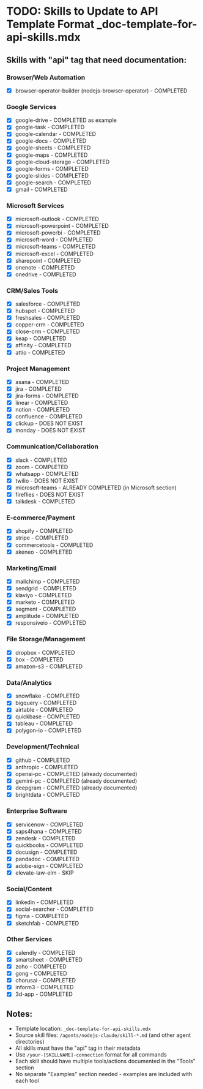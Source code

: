 # TODO: Skills to Update to API Template Format _doc-template-for-api-skills.mdx

## Skills with "api" tag that need documentation:

### Browser/Web Automation
- [x] browser-operator-builder (nodejs-browser-operator) - COMPLETED

### Google Services
- [x] google-drive - COMPLETED as example
- [x] google-task - COMPLETED
- [x] google-calendar - COMPLETED
- [x] google-docs - COMPLETED
- [x] google-sheets - COMPLETED
- [x] google-maps - COMPLETED
- [x] google-cloud-storage - COMPLETED
- [x] google-forms - COMPLETED
- [x] google-slides - COMPLETED
- [x] google-search - COMPLETED
- [x] gmail - COMPLETED

### Microsoft Services
- [x] microsoft-outlook - COMPLETED
- [x] microsoft-powerpoint - COMPLETED
- [x] microsoft-powerbi - COMPLETED
- [x] microsoft-word - COMPLETED
- [x] microsoft-teams - COMPLETED
- [x] microsoft-excel - COMPLETED
- [x] sharepoint - COMPLETED
- [x] onenote - COMPLETED
- [x] onedrive - COMPLETED

### CRM/Sales Tools
- [x] salesforce - COMPLETED
- [x] hubspot - COMPLETED
- [x] freshsales - COMPLETED
- [x] copper-crm - COMPLETED
- [x] close-crm - COMPLETED
- [x] keap - COMPLETED
- [x] affinity - COMPLETED
- [x] attio - COMPLETED

### Project Management
- [x] asana - COMPLETED
- [x] jira - COMPLETED
- [x] jira-forms - COMPLETED
- [x] linear - COMPLETED
- [x] notion - COMPLETED
- [x] confluence - COMPLETED
- [x] clickup - DOES NOT EXIST
- [x] monday - DOES NOT EXIST

### Communication/Collaboration
- [x] slack - COMPLETED
- [x] zoom - COMPLETED
- [x] whatsapp - COMPLETED
- [x] twilio - DOES NOT EXIST
- [x] microsoft-teams - ALREADY COMPLETED (in Microsoft section)
- [x] fireflies - DOES NOT EXIST
- [x] talkdesk - COMPLETED

### E-commerce/Payment
- [x] shopify - COMPLETED
- [x] stripe - COMPLETED
- [x] commercetools - COMPLETED
- [x] akeneo - COMPLETED

### Marketing/Email
- [x] mailchimp - COMPLETED
- [x] sendgrid - COMPLETED
- [x] klaviyo - COMPLETED
- [x] marketo - COMPLETED
- [x] segment - COMPLETED
- [x] amplitude - COMPLETED
- [x] responsiveio - COMPLETED

### File Storage/Management
- [x] dropbox - COMPLETED
- [x] box - COMPLETED
- [x] amazon-s3 - COMPLETED

### Data/Analytics
- [x] snowflake - COMPLETED
- [x] bigquery - COMPLETED
- [x] airtable - COMPLETED
- [x] quickbase - COMPLETED
- [x] tableau - COMPLETED
- [x] polygon-io - COMPLETED

### Development/Technical
- [x] github - COMPLETED
- [x] anthropic - COMPLETED
- [x] openai-pc - COMPLETED (already documented)
- [x] gemini-pc - COMPLETED (already documented)
- [x] deepgram - COMPLETED (already documented)
- [x] brightdata - COMPLETED

### Enterprise Software
- [x] servicenow - COMPLETED
- [x] saps4hana - COMPLETED
- [x] zendesk - COMPLETED
- [x] quickbooks - COMPLETED
- [x] docusign - COMPLETED
- [x] pandadoc - COMPLETED
- [x] adobe-sign - COMPLETED
- [x] elevate-law-elm - SKIP

### Social/Content
- [x] linkedin - COMPLETED
- [x] social-searcher - COMPLETED
- [x] figma - COMPLETED
- [x] sketchfab - COMPLETED

### Other Services
- [x] calendly - COMPLETED
- [x] smartsheet - COMPLETED
- [x] zoho - COMPLETED
- [x] gong - COMPLETED
- [x] chorusai - COMPLETED
- [x] inform3 - COMPLETED
- [x] 3d-app - COMPLETED

## Notes:
- Template location: `_doc-template-for-api-skills.mdx`
- Source skill files: `/agents/nodejs-claude/skill-*.md` (and other agent directories)
- All skills must have the "api" tag in their metadata
- Use `/your-[SKILLNAME]-connection` format for all commands
- Each skill should have multiple tools/actions documented in the "Tools" section
- No separate "Examples" section needed - examples are included with each tool
